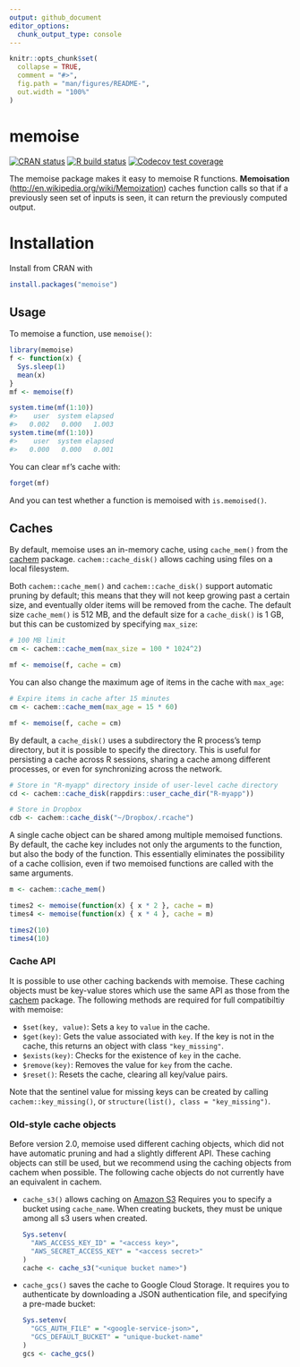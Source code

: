 ```yaml
---
output: github_document
editor_options:
  chunk_output_type: console
---
```


<!-- README.md is generated from README.Rmd. Please edit that file -->

```r
knitr::opts_chunk$set(
  collapse = TRUE,
  comment = "#>",
  fig.path = "man/figures/README-",
  out.width = "100%"
)
```

# memoise

<!-- badges: start -->
[![CRAN status](https://www.r-pkg.org/badges/version/memoise)](https://CRAN.R-project.org/package=memoise)
[![R build status](https://github.com/hadley/memoise/workflows/R-CMD-check/badge.svg)](https://github.com/hadley/memoise/actions)
[![Codecov test coverage](https://codecov.io/gh/hadley/memoise/branch/master/graph/badge.svg)](https://codecov.io/gh/hadley/memoise?branch=master)
<!-- badges: end -->

The memoise package makes it easy to memoise R functions. **Memoisation** (<http://en.wikipedia.org/wiki/Memoization>) caches function calls so that if a previously seen set of inputs is seen, it can return the previously computed output.

# Installation

Install from CRAN with

```r
install.packages("memoise")
```

## Usage

To memoise a function, use `memoise()`:

```r
library(memoise)
f <- function(x) {
  Sys.sleep(1)
  mean(x)
}
mf <- memoise(f)
```

```r
system.time(mf(1:10))
#>    user  system elapsed
#>   0.002   0.000   1.003
system.time(mf(1:10))
#>    user  system elapsed
#>   0.000   0.000   0.001
```

You can clear `mf`'s cache with:

```r
forget(mf)
```

And you can test whether a function is memoised with `is.memoised()`.

## Caches

By default, memoise uses an in-memory cache, using `cache_mem()` from the [cachem](https://r-lib.github.io/cachem/) package. `cachem::cache_disk()` allows caching using files on a local filesystem.

Both `cachem::cache_mem()` and `cachem::cache_disk()` support automatic pruning by default; this means that they will not keep growing past a certain size, and eventually older items will be removed from the cache. The default size `cache_mem()` is 512 MB, and the default size for a `cache_disk()` is 1 GB, but this can be customized by specifying `max_size`:

```r
# 100 MB limit
cm <- cachem::cache_mem(max_size = 100 * 1024^2)

mf <- memoise(f, cache = cm)
```

You can also change the maximum age of items in the cache with `max_age`:

```r
# Expire items in cache after 15 minutes
cm <- cachem::cache_mem(max_age = 15 * 60)

mf <- memoise(f, cache = cm)
```

By default, a `cache_disk()` uses a subdirectory the R process's temp directory, but it is possible to specify the directory. This is useful for persisting a cache across R sessions, sharing a cache among different processes, or even for synchronizing across the network.

```r
# Store in "R-myapp" directory inside of user-level cache directory
cd <- cachem::cache_disk(rappdirs::user_cache_dir("R-myapp"))

# Store in Dropbox
cdb <- cachem::cache_disk("~/Dropbox/.rcache")
```

A single cache object can be shared among multiple memoised functions. By default, the cache key includes not only the arguments to the function, but also the body of the function. This essentially eliminates the possibility of a cache collision, even if two memoised functions are called with the same arguments.

```r
m <- cachem::cache_mem()

times2 <- memoise(function(x) { x * 2 }, cache = m)
times4 <- memoise(function(x) { x * 4 }, cache = m)

times2(10)
times4(10)
```

### Cache API

It is possible to use other caching backends with memoise. These caching objects must be key-value stores which use the same API as those from the [cachem](https://r-lib.github.io/cachem/) package. The following methods are required for full compatibiltiy with memoise:

* `$set(key, value)`: Sets a `key` to `value` in the cache.
* `$get(key)`: Gets the value associated with `key`. If the key is not in the cache, this returns an object with class `"key_missing"`.
* `$exists(key)`: Checks for the existence of `key` in the cache.
* `$remove(key)`: Removes the value for `key` from the cache.
* `$reset()`: Resets the cache, clearing all key/value pairs.

Note that the sentinel value for missing keys can be created by calling `cachem::key_missing()`, or `structure(list(), class = "key_missing")`.


### Old-style cache objects

Before version 2.0, memoise used different caching objects, which did not have automatic pruning and had a slightly different API. These caching objects can still be used, but we recommend using the caching objects from cachem when possible. The following cache objects do not currently have an equivalent in cachem.

-   `cache_s3()` allows caching on [Amazon S3](https://aws.amazon.com/s3/) Requires you to specify a bucket using `cache_name`. When creating buckets, they must be unique among all s3 users when created.

    ```r
    Sys.setenv(
      "AWS_ACCESS_KEY_ID" = "<access key>",
      "AWS_SECRET_ACCESS_KEY" = "<access secret>"
    )
    cache <- cache_s3("<unique bucket name>")
    ```

-   `cache_gcs()` saves the cache to Google Cloud Storage. It requires you to authenticate by downloading a JSON authentication file, and specifying a pre-made bucket:

    ```r
    Sys.setenv(
      "GCS_AUTH_FILE" = "<google-service-json>",
      "GCS_DEFAULT_BUCKET" = "unique-bucket-name"
    )
    gcs <- cache_gcs()
    ```
